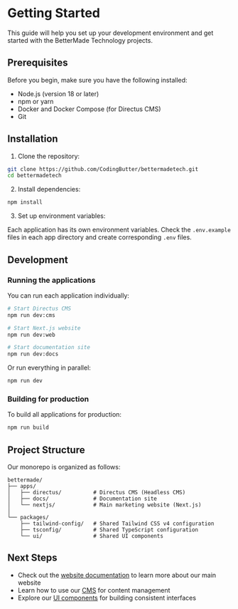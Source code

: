 # Getting Started

This guide will help you set up your development environment and get started with the BetterMade Technology projects.

## Prerequisites

Before you begin, make sure you have the following installed:

- Node.js (version 18 or later)
- npm or yarn
- Docker and Docker Compose (for Directus CMS)
- Git

## Installation

1. Clone the repository:

```bash
git clone https://github.com/CodingButter/bettermadetech.git
cd bettermadetech
```

2. Install dependencies:

```bash
npm install
```

3. Set up environment variables:

Each application has its own environment variables. Check the `.env.example` files in each app directory and create corresponding `.env` files.

## Development

### Running the applications

You can run each application individually:

```bash
# Start Directus CMS
npm run dev:cms

# Start Next.js website
npm run dev:web

# Start documentation site
npm run dev:docs
```

Or run everything in parallel:

```bash
npm run dev
```

### Building for production

To build all applications for production:

```bash
npm run build
```

## Project Structure

Our monorepo is organized as follows:

```
bettermade/
├── apps/
│   ├── directus/          # Directus CMS (Headless CMS)
│   ├── docs/              # Documentation site
│   └── nextjs/            # Main marketing website (Next.js)
│   
└── packages/
    ├── tailwind-config/   # Shared Tailwind CSS v4 configuration
    ├── tsconfig/          # Shared TypeScript configuration
    └── ui/                # Shared UI components
```

## Next Steps

- Check out the [website documentation](/website) to learn more about our main website
- Learn how to use our [CMS](/cms) for content management
- Explore our [UI components](/ui) for building consistent interfaces
